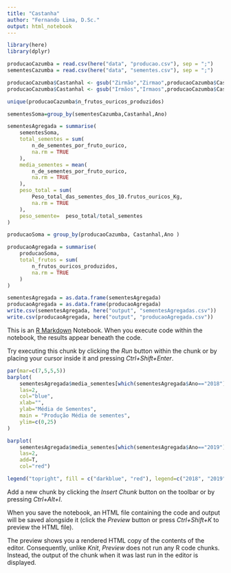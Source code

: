 ```yaml
---
title: "Castanha"
author: "Fernando Lima, D.Sc."
output: html_notebook
---
```


```r
library(here)
library(dplyr)
```

```r
producaoCazumba = read.csv(here("data", "producao.csv"), sep = ";")
sementesCazumba = read.csv(here("data", "sementes.csv"), sep = ";")
```

```r
producaoCazumba$Castanhal <- gsub("Zirmão","Zirmao",producaoCazumba$Castanhal)
producaoCazumba$Castanhal <- gsub("Irmãos","Irmaos",producaoCazumba$Castanhal)

unique(producaoCazumba$n_frutos_ouricos_produzidos)
```

```r

sementesSoma=group_by(sementesCazumba,Castanhal,Ano)

sementesAgregada = summarise(
    sementesSoma,
    total_sementes = sum(
        n_de_sementes_por_fruto_ourico,
        na.rm = TRUE
    ),
    media_sementes = mean(
        n_de_sementes_por_fruto_ourico,
        na.rm = TRUE
    ),
    peso_total = sum(
        Peso_total_das_sementes_dos_10.frutos_ouricos_Kg,
        na.rm = TRUE
    ),
    peso_semente=  peso_total/total_sementes
)

producaoSoma = group_by(producaoCazumba, Castanhal,Ano )

producaoAgregada = summarise(
    producaoSoma,
    total_frutos = sum(
        n_frutos_ouricos_produzidos,
        na.rm = TRUE
    )
)
```

```r
sementesAgregada = as.data.frame(sementesAgregada)
producaoAgregada = as.data.frame(producaoAgregada)
write.csv(sementesAgregada, here("output", "sementesAgregadas.csv"))
write.csv(producaoAgregada, here("output", "producaoAgregada.csv"))
```

This is an [R Markdown](http://rmarkdown.rstudio.com) Notebook. When you execute code within the notebook, the results appear beneath the code.

Try executing this chunk by clicking the *Run* button within the chunk or by placing your cursor inside it and pressing *Ctrl+Shift+Enter*.

```r
par(mar=c(7,5,5,5))
barplot(
    sementesAgregada$media_sementes[which(sementesAgregada$Ano=="2018")]~sementesAgregada$Castanhal[which(sementesAgregada$Ano=="2018")],
    las=2,
    col="blue",
    xlab="",
    ylab="Média de Sementes",
    main = "Produção Média de sementes",
    ylim=c(0,25)
)

barplot(
    sementesAgregada$media_sementes[which(sementesAgregada$Ano=="2019")]~sementesAgregada$Castanhal[which(sementesAgregada$Ano=="2019")],
    las=2,
    add=T,
    col="red")

legend("topright", fill = c("darkblue", "red"), legend=c("2018", "2019"))

```

Add a new chunk by clicking the *Insert Chunk* button on the toolbar or by pressing *Ctrl+Alt+I*.

When you save the notebook, an HTML file containing the code and output will be saved alongside it (click the *Preview* button or press *Ctrl+Shift+K* to preview the HTML file).

The preview shows you a rendered HTML copy of the contents of the editor. Consequently, unlike *Knit*, *Preview* does not run any R code chunks. Instead, the output of the chunk when it was last run in the editor is displayed.
